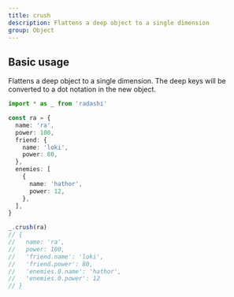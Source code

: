 ```yaml
---
title: crush
description: Flattens a deep object to a single dimension
group: Object
---
```


## Basic usage

Flattens a deep object to a single dimension. The deep keys will be converted to a dot notation in the new object.

```ts
import * as _ from 'radashi'

const ra = {
  name: 'ra',
  power: 100,
  friend: {
    name: 'loki',
    power: 80,
  },
  enemies: [
    {
      name: 'hathor',
      power: 12,
    },
  ],
}

_.crush(ra)
// {
//   name: 'ra',
//   power: 100,
//   'friend.name': 'loki',
//   'friend.power': 80,
//   'enemies.0.name': 'hathor',
//   'enemies.0.power': 12
// }
```
